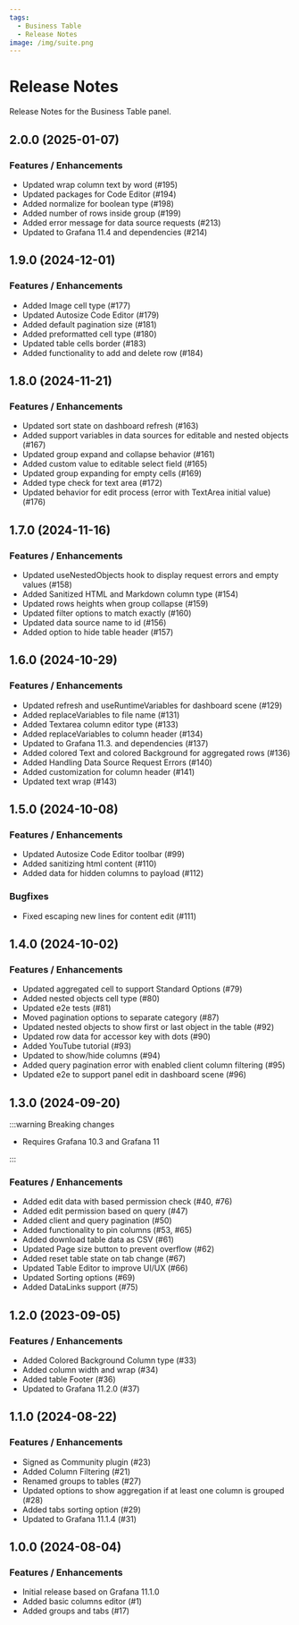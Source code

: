 ```yaml
---
tags:
  - Business Table
  - Release Notes
image: /img/suite.png
---
```



# Release Notes

Release Notes for the Business Table panel.

## 2.0.0 (2025-01-07)

### Features / Enhancements

- Updated wrap column text by word (#195)
- Updated packages for Code Editor (#194)
- Added normalize for boolean type (#198)
- Added number of rows inside group (#199)
- Added error message for data source requests (#213)
- Updated to Grafana 11.4 and dependencies (#214)

## 1.9.0 (2024-12-01)

### Features / Enhancements

- Added Image cell type (#177)
- Updated Autosize Code Editor (#179)
- Added default pagination size (#181)
- Added preformatted cell type (#180)
- Updated table cells border (#183)
- Added functionality to add and delete row (#184)

<BlogPost id="business-table-1.9.0" />

## 1.8.0 (2024-11-21)

### Features / Enhancements

- Updated sort state on dashboard refresh (#163)
- Added support variables in data sources for editable and nested objects (#167)
- Updated group expand and collapse behavior (#161)
- Added custom value to editable select field (#165)
- Updated group expanding for empty cells (#169)
- Added type check for text area (#172)
- Updated behavior for edit process (error with TextArea initial value) (#176)

## 1.7.0 (2024-11-16)

### Features / Enhancements

- Updated useNestedObjects hook to display request errors and empty values (#158)
- Added Sanitized HTML and Markdown column type (#154)
- Updated rows heights when group collapse (#159)
- Updated filter options to match exactly (#160)
- Updated data source name to id (#156)
- Added option to hide table header (#157)

## 1.6.0 (2024-10-29)

### Features / Enhancements

- Updated refresh and useRuntimeVariables for dashboard scene (#129)
- Added replaceVariables to file name (#131)
- Added Textarea column editor type (#133)
- Added replaceVariables to column header (#134)
- Updated to Grafana 11.3. and dependencies (#137)
- Added colored Text and colored Background for aggregated rows (#136)
- Added Handling Data Source Request Errors (#140)
- Added customization for column header (#141)
- Updated text wrap (#143)

## 1.5.0 (2024-10-08)

### Features / Enhancements

- Updated Autosize Code Editor toolbar (#99)
- Added sanitizing html content (#110)
- Added data for hidden columns to payload (#112)

### Bugfixes

- Fixed escaping new lines for content edit (#111)

<BlogPost id="business-table-1.5.0" />

## 1.4.0 (2024-10-02)

### Features / Enhancements

- Updated aggregated cell to support Standard Options (#79)
- Added nested objects cell type (#80)
- Updated e2e tests (#81)
- Moved pagination options to separate category (#87)
- Updated nested objects to show first or last object in the table (#92)
- Updated row data for accessor key with dots (#90)
- Added YouTube tutorial (#93)
- Updated to show/hide columns (#94)
- Added query pagination error with enabled client column filtering (#95)
- Updated e2e to support panel edit in dashboard scene (#96)

## 1.3.0 (2024-09-20)

:::warning Breaking changes

- Requires Grafana 10.3 and Grafana 11

:::

### Features / Enhancements

- Added edit data with based permission check (#40, #76)
- Added edit permission based on query (#47)
- Added client and query pagination (#50)
- Added functionality to pin columns (#53, #65)
- Added download table data as CSV (#61)
- Updated Page size button to prevent overflow (#62)
- Added reset table state on tab change (#67)
- Updated Table Editor to improve UI/UX (#66)
- Updated Sorting options (#69)
- Added DataLinks support (#75)

<BlogPost id="business-table-1.3.0" />

## 1.2.0 (2023-09-05)

### Features / Enhancements

- Added Colored Background Column type (#33)
- Added column width and wrap (#34)
- Added table Footer (#36)
- Updated to Grafana 11.2.0 (#37)

<BlogPost id="business-table-1.2.0" />

## 1.1.0 (2024-08-22)

### Features / Enhancements

- Signed as Community plugin (#23)
- Added Column Filtering (#21)
- Renamed groups to tables (#27)
- Updated options to show aggregation if at least one column is grouped (#28)
- Added tabs sorting option (#29)
- Updated to Grafana 11.1.4 (#31)

## 1.0.0 (2024-08-04)

### Features / Enhancements

- Initial release based on Grafana 11.1.0
- Added basic columns editor (#1)
- Added groups and tabs (#17)
